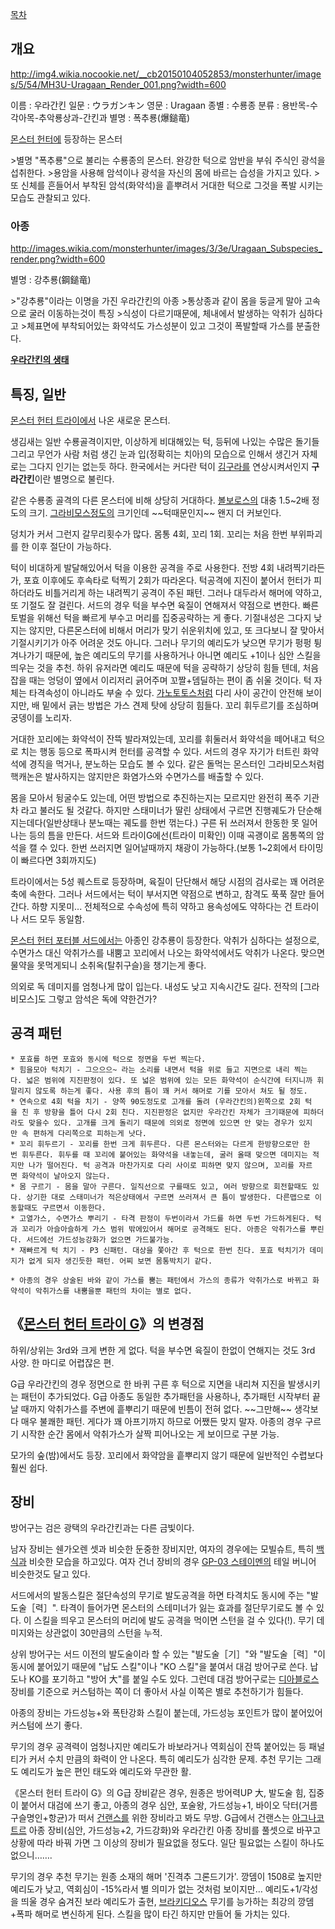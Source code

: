 [[목차]]

== 개요 ==
http://img4.wikia.nocookie.net/__cb20150104052853/monsterhunter/images/5/54/MH3U-Uragaan_Render_001.png?width=600

이름 : 우라간킨
일문 : ウラガンキン
영문 : Uragaan
종별 : 수룡종
분류 : 용반목-수각아목-추악룡상과-간킨과
별명 : 폭추룡(爆鎚竜) 

[[몬스터 헌터]]에 등장하는 몬스터

>별명 "폭추룡"으로 불리는 수룡종의 몬스터. 완강한 턱으로 암반을 부숴 주식인 광석을 섭취한다.
>용암을 사용해 암석이나 광석을 자신의 몸에 바르는 습성을 가지고 있다.
>또 신체를 흔들어서 부착된 암석(화약석)을 흩뿌려서 거대한 턱으로 그것을 폭발 시키는 모습도 관찰되고 있다.

=== 아종 ===
http://images.wikia.com/monsterhunter/images/3/3e/Uragaan_Subspecies_render.png?width=600

별명 : 강추룡(鋼鎚竜) 

>"강추룡"이라는 이명을 가진 우라간킨의 아종
>통상종과 같이 몸을 둥글게 말아 고속으로 굴러 이동하는것이 특징
>식성이 다르기때문에, 체내에서 발생하는 악취가 심하다고
>체표면에 부착되어있는 화약석도 가스성분이 있고 그것이 폭발할때 가스를 분출한다.

{{{#!html
 <iframe width="560" height="315" src="//www.youtube.com/embed/YzX0_8CGyt8" frameborder="0" allowfullscreen></iframe>
}}}
[http://www.youtube.com/watch?v=YzX0_8CGyt8 '''우라간킨의 생태''']

== 특징, 일반 ==
[[몬스터 헌터 트라이]]에서 나온 새로운 몬스터.

생김새는 일반 수룡골격이지만, 이상하게 비대해있는 턱, 등뒤에 나있는 수많은 돌기들 그리고 무언가 사람 처럼 생긴 눈과 입(정확히는 치아)의 모습으로 인해서 생긴거 자체로는 그다지 인기는 없는듯 하다. 한국에서는 커다란 턱이 [[김구라]]를 연상시켜서인지 '''구라간킨'''이란 별명으로 불린다.

같은 수룡종 골격의 다른 몬스터에 비해 상당히 거대하다. [[볼보로스]]의 대충 1.5~2배 정도의 크기. [[그라비모스]]정도의 크기인데 ~~턱때문인지~~ 왠지 더 커보인다.

덩치가 커서 그런지 갈무리횟수가 많다. 몸통 4회, 꼬리 1회. 꼬리는 처음 한번 부위파괴를 한 이후 절단이 가능하다.

턱이 비대하게 발달해있어서 턱을 이용한 공격을 주로 사용한다. 전방 4회 내려찍기라든가, 포효 이후에도 후속타로 턱찍기 2회가 따라온다. 턱공격에 지진이 붙어서 헌터가 피하더라도 비틀거리게 하는 내려찍기 공격이 주된 패턴. 그러나 대두라서 해머에 약하고, 또 기절도 잘 걸린다. 서드의 경우 턱을 부수면 육질이 연해져서 약점으로 변한다. 빠른 토벌을 위해선 턱을 빠르게 부수고 머리를 집중공략하는 게 좋다. 기절내성은 그다지 낮지는 않지만, 다른몬스터에 비해서 머리가 맞기 쉬운위치에 있고, 또 크다보니 잘 맞아서 기절시키기가 아주 어려운 것도 아니다. 그러나 무기의 예리도가 낮으면 무기가 펑펑 튕겨나가기 때문에, 높은 예리도의 무기를 사용하거나 아니면 예리도 +1이나 심안 스킬을 띄우는 것을 추천. 하위 유저라면 예리도 때문에 턱을 공략하기 상당히 힘들 텐데, 처음 잡을 때는 엉덩이 옆에서 이리저리 긁어주며 꼬짤+뎀딜하는 편이 좀 쉬울 것이다. 턱 자체는 타격속성이 아니라도 부술 수 있다. [[가노토토스]]처럼 다리 사이 공간이 안전해 보이지만, 배 밑에서 긁는 방법은 가스 견제 탓에 상당히 힘들다. 꼬리 휘두르기를 조심하며 궁뎅이를 노리자.

거대한 꼬리에는 화약석이 잔뜩 발라져있는데, 꼬리를 휘둘러서 화약석을 떼어내고 턱으로 치는 행동 등으로 폭파시켜 헌터를 공격할 수 있다. 서드의 경우 자기가 터트린 화약석에 경직을 먹거나, 분노하는 모습도 볼 수 있다.
같은 돌먹는 몬스터인 그라비모스처럼 핵캐논은 발사하지는 않지만은 화염가스와 수면가스를 배출할 수 있다.

몸을 모아서 뒹굴수도 있는데, 어떤 방법으로 추진하는지는 모르지만 완전히 폭주 기관차 라고 불러도 될 것같다. 하지만 스태미너가 딸린 상태에서 구르면 진행궤도가 단순해 지는데다(일반상태나 분노때는 궤도를 한번 꺾는다.) 구른 뒤 쓰러져서 한동한 못 일어나는 등의 틈을 만든다. 서드와 트라이G에선(트라이 미확인) 이때 곡괭이로 몸통쪽의 암석을 캘 수 있다. 한번 쓰러지면 일어날때까지 채광이 가능하다.(보통 1~2회에서 타이밍이 빠르다면 3회까지도)

트라이에서는 5성 퀘스트로 등장하며, 육질이 단단해서 해당 시점의 검사로는 꽤 어려운 축에 속한다. 그러나 서드에서는 턱이 부서지면 약점으로 변하고, 참격도 푹푹 잘만 들어간다. 하향 지못미...
전체적으로 수속성에 특히 약하고 용속성에도 약하다는 건 트라이나 서드 모두 동일함.

[[몬스터 헌터 포터블 서드]]에서는 아종인 강추룡이 등장한다. 악취가 심하다는 설정으로, 수면가스 대신 악취가스를 내뿜고 꼬리에서 나오는 화약석에서도 악취가 나온다. 맞으면 물약을 못먹게되니 소취옥(탈취구슬)을 챙기는게 좋다.

의외로 독 데미지를 엄청나게 많이 입는다. 내성도 낮고 지속시간도 길다. 전작의 [그라비모스]도 그렇고 암석은 독에 약한건가?

== 공격 패턴 ==
 * 포효를 하면 포효와 동시에 턱으로 정면을 두번 찍는다.
 * 힘을모아 턱치기 - 그으으으~ 라는 소리를 내면서 턱을 위로 들고 지면으로 내리 찍는다. 넓은 범위에 지진판정이 있다. 또 넓은 범위에 있는 모든 화약석이 순식간에 터지니까 휘말리지 않도록 하는게 좋다. 사용 후의 틈이 꽤 커서 해머로 기를 모아서 쳐도 될 정도.
 * 연속으로 4회 턱을 치기 - 양쪽 90도정도로 고개를 돌려 (우라간킨의)왼쪽으로 2회 턱을 친 후 방향을 틀어 다시 2회 친다. 지진판정은 없지만 우라간킨 자체가 크기때문에 피하더라도 맞을수 있다. 고개를 크게 돌리기 때문에 의외로 정면에 있으면 안 맞는 경우가 있지만 속 편하게 다리쪽으로 피하는게 낫다.
 * 꼬리 휘두르기 - 꼬리를 한번 크게 휘두른다. 다른 몬스터와는 다르게 한방향으로만 한번 휘두른다. 휘두를 때 꼬리에 붙어있는 화약석을 내놓는데, 굴러 올때 맞으면 데미지는 적지만 나가 떨어진다. 턱 공격과 마찬가지로 다리 사이로 피하면 맞지 않으며, 꼬리를 자르면 화약석이 날아오지 않는다.
 * 몸 구르기 - 몸을 말아 구른다. 일직선으로 구를때도 있고, 여러 방향으로 회전할때도 있다. 상기한 대로 스태미너가 적은상태에서 구르면 쓰러져서 큰 틈이 발생한다. 다른맵으로 이동할때도 구르면서 이동한다.
 * 고열가스, 수면가스 뿌리기 - 타격 판정이 두번이라서 가드를 하면 두번 가드하게된다. 턱과 꼬리가 아슬아슬하게 가스 범위 밖에있어서 해머로 공격해도 된다. 아종은 악취가스를 뿌린다. 서드에선 가드성능강화가 없으면 가드불가능.
 * 재빠르게 턱 치기 - P3 신패턴. 대상을 쫓아간 후 턱으로 한번 친다. 포효 턱치기가 데미지가 없게 되자 생긴듯한 패턴. 어찌 보면 몸통박치기 같다.

 * 아종의 경우 상술된 바와 같이 가스를 뿜는 패턴에서 가스의 종류가 악취가스로 바뀌고 화약석이 악취가스를 내뿜을뿐 패턴의 차이는 별로 없다.

== 《[[몬스터 헌터 트라이 G]]》의 변경점 ==
하위/상위는 3rd와 크게 변한 게 없다. 턱을 부수면 육질이 한없이 연해지는 것도 3rd 사양. 한 마디로 어렵잖은 편.

G급 우라간킨의 경우 정면으로 한 바퀴 구른 후 턱으로 지면을 내리쳐 지진을 발생시키는 패턴이 추가되었다. G급 아종도 동일한 추가패턴을 사용하나, 추가패턴 시작부터 끝날 때까지 악취가스를 주변에 흩뿌리기 때문에 빈틈이 전혀 없다. ~~그만해~~ 생각보다 매우 불쾌한 패턴. 게다가 꽤 아프기까지 하므로 어쨌든 맞지 말자. 아종의 경우 구르기 시작한 순간 몸에서 악취가스가 살짝 피어나오는 게 보이므로 구분 가능.

모가의 숲(밤)에서도 등장. 꼬리에서 화약암을 흩뿌리지 않기 때문에 일반적인 수렵보다 훨씬 쉽다.

== 장비 ==
방어구는 검은 광택의 우라간킨과는 다른 금빛이다.

남자 장비는 쉔가오렌 셋과 비슷한 둔중한 장비지만, 여자의 경우에는 모빌슈트, 특히 [[백식]]과 비슷한 모습을 하고있다. 여자 건너 장비의 경우 [[GP-03 스테이멘]]의 테일 버니어 비슷한것도 달고 있다.

서드에서의 발동스킬은 절단속성의 무기로 발도공격을 하면 타격치도 동시에 주는 "발도술［력］". 타격이 들어가면 몬스터의 스테미너가 잃는 효과를 절단무기로도 볼 수 있다. 이 스킬을 띄우고 몬스터의 머리에 발도 공격을 먹이면 스턴을 걸 수 있다(!). 무기 데미지와는 상관없이 30만큼의 스턴을 누적.

상위 방어구는 서드 이전의 발도술이라 할 수 있는 "발도술［기］"와 "발도술［력］"이 동시에 붙어있기 때문에 "납도 스킬"이나 "KO 스킬"을 붙여서 대검 방어구로 쓴다. 납도나 KO를 포기하고 "방어 大"를 붙일 수도 있다. 그런데 대검 방어구로는 [[디아블로스]] 장비를 기준으로 커스텀하는 쪽이 더 좋아서 사실 이쪽은 별로 추천하기가 힘들다.

아종의 장비는 가드성능+와 폭탄강화 스킬이 붙는데, 가드성능 포인트가 많이 붙어있어 커스텀에 쓰기 좋다.

무기의 경우 공격력이 엄청나지만 예리도가 바보라거나 역회심이 잔뜩 붙어있는 등 패널티가 커서 수치 만큼의 화력이 안 나온다. 특히 예리도가 심각한 문제. 추천 무기는 그래도 예리도가 높은 편인 태도와 예리도와 무관한 활.

《몬스터 헌터 트라이 G》의 G급 장비같은 경우, 원종은 방어력UP 大, 발도술 힘, 집중이 붙어서 대검에 쓰기 좋고, 아종의 경우 심안, 포술왕, 가드성능+1, 바이오 닥터(거름구슬명인+항균)가 떠서 [[건랜스]]를 위한 장비라고 봐도 무방. G급에서 건랜스는 [[아그나코트르]] 아종 장비(심안, 가드성능+2, 가드강화)와 우라간킨 아종 장비를 풀셋으로 바꾸고 상황에 따라 바꿔 가면 그 이상의 장비가 필요없을 정도다. 일단 필요없는 스킬이 하나도 없으니…….

무기의 경우 추천 무기는 원종 소재의 해머 '진격추 그론드기가'. 깡뎀이 1508로 높지만 예리도가 낮고, 역회심이 -15%라서 별 의미가 없는 것처럼 보이지만… 예리도+1/각성을 띄울 경우 숨겨진 보라 예리도가 출현, [[브라키디오스]] 무기를 능가하는 최강의 깡뎀+폭파 해머로 변신하게 된다. 스킬을 많이 타긴 하지만 만들어 둘 가치는 있다.
